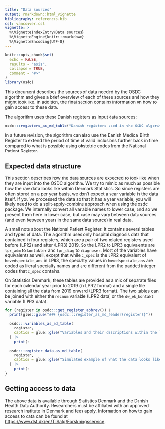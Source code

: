 ```yaml
---
title: "Data sources"
output: rmarkdown::html_vignette
bibliography: references.bib
csl: vancouver.csl
vignette: >
  %\VignetteIndexEntry{Data sources}
  %\VignetteEngine{knitr::rmarkdown}
  %\VignetteEncoding{UTF-8}
---
```


```r
knitr::opts_chunk$set(
  echo = FALSE,
  results = "asis",
  collapse = TRUE,
  comment = "#>"
)
library(osdc)
```

This document describes the sources of data needed by the OSDC algorithm
and gives a brief overview of each of these sources and how they might
look like. In addition, the final section contains information on how to
gain access to these data.

The algorithm uses these Danish registers as input data sources:

```r
osdc:::registers_as_md_table("Danish registers used in the OSDC algorithm.")
```

In a future revision, the algorithm can also use the Danish Medical
Birth Register to extend the period of time of valid inclusions further
back in time compared to what is possible using obstetric codes from the
National Patient Register.

## Expected data structure

This section describes how the data sources are expected to look like
when they are input into the OSDC algorithm. We try to mimic as much as
possible how the raw data looks like within Denmark Statistics. So since
registers are often stored on a per year basis, we don't expect a year
variable in the data itself. If you've processed the data so that it has
a year variable, you will likely need to do a split-apply-combine
approach when using the osdc package. We internally convert all variable
names to lower case, and so we present them here in lower case, but case
may vary between data sources (and even between years in the same data
source) in real data.

A small note about the National Patient Register. It contains several
tables and types of data. The algorithm uses only hospital diagnosis
data that contained in four registers, which are a pair of two related
registers used before (LPR2) and after (LPR3) 2019. So the LPR2 to LPR3
equivalents are `lpr_adm` to `kontakter` and `lpr_diag` to `diagnoser`.
Most of the variables have equivalents as well, except that while
`c_spec` is the LPR2 equivalent of `hovedspeciale_ans` in LPR3, the
specialty values in `hovedspeciale_ans` are coded as literal specialty
names and are different from the padded integer codes that `c_spec`
contains.

On Statistics Denmark, these tables are provided as a mix of separate
files for each calendar year prior to 2019 (in LPR2 format) and a single
file containing all the data from 2019 onward (LPR3 format). The two
tables can be joined with either the `recnum` variable (LPR2 data) or
the `dw_ek_kontakt` variable (LPR3 data).

```r
for (register in osdc:::get_register_abbrev()) {
  print(glue::glue("### {osdc:::register_as_md_header(register)}"))

  osdc:::variables_as_md_table(
    register,
    caption = glue::glue("Variables and their descriptions within the `{register}` register.")
  ) |>
    print()

  osdc:::register_data_as_md_table(
    register,
    caption = glue::glue("Simulated example of what the data looks like for the `{register}` register.")
  ) |>
    print()
}
```

## Getting access to data

The above data is available through Statistics Denmark and the Danish
Health Data Authority. Researchers must be affiliated with an approved
research institute in Denmark and fees apply. Information on how to gain
access to data can be found at
<https://www.dst.dk/en/TilSalg/Forskningsservice>.
